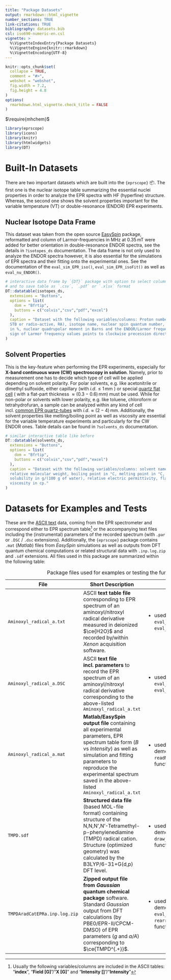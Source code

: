```yaml
---
title: "Package Datasets"
output: rmarkdown::html_vignette
number_sections: TRUE
link-citations: TRUE
bibliography: datasets.bib
csl: iso690-numeric-en.csl
vignette: >
  %\VignetteIndexEntry{Package Datasets}
  %\VignetteEngine{knitr::rmarkdown}
  %\VignetteEncoding{UTF-8}
---
```


```r

knitr::opts_chunk$set(
  collapse = TRUE,
  comment = "#>",
  webshot = "webshot",
  fig.width = 7.2,
  fig.height = 4.8
)
options(
  rmarkdown.html_vignette.check_title = FALSE
)

```

$\require{mhchem}$

```r

library(eprscope)
library(icons)
library(knitr)
library(htmlwidgets)
library(DT)

```

# Built-In Datasets

There are two important datasets which are built into the `{eprscope}` 📦. The first one is the nuclear isotope table summarizing the essential nuclei properties in order to analyze the EPR spectra with HF (hyperfine) structure. Whereas, the second one shows the solvent properties important for the variable temperature (VT) or double-resonance (ENDOR) EPR experiments.

## Nuclear Isotope Data Frame

This dataset was taken from the open source [EasySpin](https://easyspin.org/easyspin/documentation/isotopetable.html) package, reformatted and column of Larmor-frequencies in $\mathrm{MHz}$ at $0.35\,\mathrm{mT}$ were added for better orientation in double-resonance ENDOR spectra, see the details in `?isotopes_ds` documentation. The data frame is not only used to analyze the ENDOR spectra however, it is also essential for the simulations of EPR spectra and their fitting onto the experimental ones. See the documentation of the `eval_sim_EPR_iso()`, `eval_sim_EPR_isoFit()` as well as `eval_nu_ENDOR()`.

```r

# interactive data frame by `{DT}` package with option to select columns
# and to save table as `.csv`, `.pdf` or `.xlsx` format
DT::datatable(isotopes_ds,
  extensions = "Buttons",
  options = list(
    dom = "Bfrtip",
    buttons = c("colvis","csv","pdf","excel")
  ),
  caption = "Dataset with the following variables/columns: Proton number, isotope, stability (either stable, 
  STB or radio-active, RA), isotope name, nuclear spin quantum number, nuclear g-value, natural abundance 
  in %, nuclear quadrupolar moment in Barns and the ENDOR/Larmor frequency in MHz at 0.35 T. The negative 
  sign of Larmor frequency values points to clockwise precession direction according to convention."
)

```

## Solvent Properties

This is the key-feature when performing the EPR experiments, especially for **X-band continuous wave (CW) spectroscopy in solution**. Namely, prior to measurement one has to decide which type of cell will be applied depending on solvent polarity. For polar solvents, e.g. like acetonitrile or dimethyl sulfoxide, either capillary (with $i.d. \leq 1\,\mathrm{mm}$ ) or special [quartz flat cell](https://sp-wilmadlabglass.com/product/standard-te102-aqueous-cells/) ( with a flat-part thickness $\approx (0.3-0.6)\,\mathrm{mm}$) must be used. While for non-polar or solvents with lower polarity, e.g. like toluene, chloroform or tetrahydrofuran, a sample can be analyzed within any kind of cell incl. [common EPR quartz-tubes](https://sp-wilmadlabglass.com/product/4-mm-thin-wall-quartz-epr-sample-tube-250-mm-l/) with $i.d. \approx (2-4)\,\mathrm{mm}$. Additionally, the solvent properties like melting/boiling point as well as viscosity are essential for the variable temperature experiments and particularly for the CW ENDOR ones. Table details can be found in `?solvents_ds` documentation.

```r

# similar interactive table like before
DT::datatable(solvents_ds,
  extensions = "Buttons",
  options = list(
    dom = "Bfrtip",
    buttons = c("colvis","csv","pdf","excel")
  ),
  caption = "Dataset with the following variables/columns: solvent name, molecular formula, 
  relative molecular weight, boiling point in °C, melting point in °C, density in g/mL, 
  solubility in g/(100 g of water), relative electric permittivity, flash point in °C and dynamic 
  viscosity in cp."
)

```

# Datasets for Examples and Tests

These are the [ASCII text](https://www.computerhope.com/jargon/a/ascii.htm) data, coming from the EPR spectrometer and correspond either to EPR spectrum table[^1] or the accompanying text files including the (instrumental) parameters of the recorded spectrum (with `.par` or `.DSC` / `.dsc` extensions). Additionally, the `{eprscope}` package contains `.mat` (*Matlab*) files from *EasySpin* simulations as well as outputs from DFT quantum chemical computations or related structural data with `.inp.log.zip` and `.sdf` extensions. All files used in this package are summarized within the following table:

[^1]: Usually the following variables/columns are included in the ASCII tables: "**index**", "**Field [G]**"/"**X [G]**" and "**Intensity []**"/"**Intensity**"

+-------------------------------+-------------------------------------------------------------------------------------------------------------------------------------------------------------------------------------------------------------------------------------------------------------+-------------------------------------------------------------------------------------------------------------------+
| File                          | Short Description                                                                                                                                                                                                                                           | Purpose                                                                                                           |
+===============================+=============================================================================================================================================================================================================================================================+===================================================================================================================+
| `Aminoxyl_radical_a.txt`      | ASCII **text table file** corresponding to EPR spectrum of an aminoxyl/nitroxyl radical derivative measured in deionized $\ce{H2O}$ and recorded by/within *Xenon* acquisition software.                                                                    | -   used for testing of `eval_sim_EPR_iso()` and `eval_sim_EPR_isoFit()`                                          |
+-------------------------------+-------------------------------------------------------------------------------------------------------------------------------------------------------------------------------------------------------------------------------------------------------------+-------------------------------------------------------------------------------------------------------------------+
| `Aminoxyl_radical_a.DSC`      | ASCII **text file incl. parameters** to record the EPR spectrum of an aminoxyl/nitroxyl radical derivative corresponding to the above-listed `Aminoxyl_radical_a.txt`                                                                                       | -   used for testing of `eval_sim_EPR_iso()` and `eval_sim_EPR_isoFit()`                                          |
+-------------------------------+-------------------------------------------------------------------------------------------------------------------------------------------------------------------------------------------------------------------------------------------------------------+-------------------------------------------------------------------------------------------------------------------+
| `Aminoxyl_radical_a.mat`      | **Matlab/EasySpin output file** containing all experimental parameters, EPR spectrum table form (*B* vs *Intensity*) as well as simulation and fitting parameters to reproduce the experimental spectrum saved in the above-listed `Aminoxyl_radical_a.txt` | -   used as an example to demonstrate the `readMAT_params_file()` functionality                                   |
+-------------------------------+-------------------------------------------------------------------------------------------------------------------------------------------------------------------------------------------------------------------------------------------------------------+-------------------------------------------------------------------------------------------------------------------+
| `TMPD.sdf`                    | **Structured data file** (based MOL-file format) containing structure of the N,N,N',N'-Tetramethyl-p-phenylenediamine (TMPD) radical cation. Structure (optimized geometry) was calculated by the B3LYP/6-31+G(d,p) DFT level.                              | -   used as an example to demonstrate the `draw_molecule_by_rcdk()` functionality                                 |
+-------------------------------+-------------------------------------------------------------------------------------------------------------------------------------------------------------------------------------------------------------------------------------------------------------+-------------------------------------------------------------------------------------------------------------------+
| `TMPDAradCatEPRa.inp.log.zip` | **Zipped output file from *Gaussian* quantum chemical package** software. Standard *Gaussian* output from DFT calculations (by PBE0/EPR-II/CPCM-DMSO) of EPR parameters (*g* and *a/A*) corresponding to $\ce{TMPD^{.+}}$.                                  | -   used as an example to demonstrate the `eval_gFactor_QCHcomp()` and `rearrange_aAiso_QCHorgau()` functionality |
+-------------------------------+-------------------------------------------------------------------------------------------------------------------------------------------------------------------------------------------------------------------------------------------------------------+-------------------------------------------------------------------------------------------------------------------+

: Package files used for examples or testing the functions.
